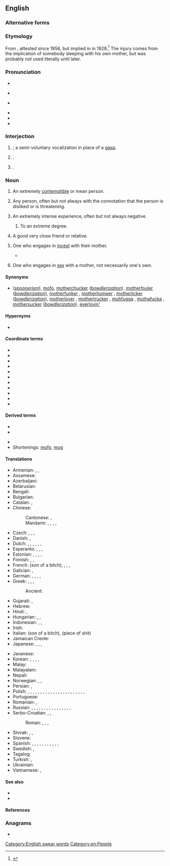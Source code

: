 {{also|mother-fucker|mother fucker}}
==English==

===Alternative forms===
{{alter|en
|mahfucka
|mahfucker
|mahfugga
|mothafucka
|mothafucker
|mothafugga
|mothafuggah
|mothafukka
|mothahfuckah
|mothahfucker
|mothahfuggah
|motherfucka
|motherfuckah
|mother-fucker
|mother fucker
|motherfugga
|motherfukka
|motherfukkah
|motherfukker
|mufucka
|muhfucka
|muhfuckah
|muhfucker
|muhfugga
|muhfuggah
|mofo
|mf}}

===Etymology===
From {{compound|en|mother|fucker}}, attested since 1956, but implied in {{l|en|mother}} in 1928.<ref name=EtymOnLine>{{EtymOnLine}}</ref> The injury comes from the implication of somebody sleeping with his own mother, but was probably not used literally until later.

===Pronunciation===
* {{enPR|mŭth'er-fŭk'er, mŭth'ŭ-fŭk'er}}
* {{a|RP}} {{IPA|en|/ˈmʌðəˌfʌkə/}}
* {{a|GA}} {{IPA|en|/ˈmʌðɚˌfʌkɚ/}}
* {{audio|en|en-us-motherfucker.ogg|Audio (US, California)}}
* {{audio|en|en-uk-motherfucker.ogg|Audio (UK)}}
* {{hyphenation|en|moth|er|fuck|er}}

===Interjection===
# {{lb|en|strongly|vulgar}} {{synonym of|en|[[gasp#Interjection|gasp]]}}; a semi-voluntary vocalization in place of a [[gasp#Noun|gasp]]. 
# {{lb|en|strongly|vulgar}} {{synonym of|en|[[ouch#Interjection|ouch]]}}. 
# {{lb|en|strongly|vulgar}} {{synonym of|en|[[wow#Interjection|wow]]}}. 

===Noun===
{{en-noun}}

# {{lb|en|strongly|vulgar|offensive}} An extremely [[contemptible]] or mean person.
#: {{ux|en|Up against the wall, '''motherfucker'''.}}
# {{lb|en|strongly|vulgar}} Any person, often but not always with the connotation that the person is disliked or is threatening.
#: {{ux|en|Check out this '''motherfucker'''.}}
# {{lb|en|markedly|vulgar}} An extremely intense experience, often but not always negative.
#: {{ux|en|War is a '''motherfucker'''.}}
## {{senseid|en|forming an adverbial intensifier}} {{lb|en|with {{m|en|as}} or {{m|en|like}}, forming a compound unit adverbial [[intensifier]]}} To an extreme degree. 
##: {{cot|en|as fuck|as hell|as shit}}
##: {{ux|en|I jammed my finger in the door yesterday. It hurt like a '''motherfucker'''.}}
##: {{ux|en|You mess with me, and I will come at you like a '''motherfucker'''.}}
##: {{ux|en|It's hot as a '''motherfucker''' out here.}}
##: {{ux|en|They goin hard as a '''motherfucker''' out here.}}
# {{lb|en|teasingly|friendly|jokingly|vulgar}} A good very close friend or relative.
#: {{ux|en|How’ve you been, you crazy '''motherfucker'''?}}
# {{lb|en|vulgar|literally}} One who engages in [[incest]] with their mother.
#* {{seeCites|en}}
# {{lb|en|vulgar|literally}} One who engages in [[sex]] with a mother, not necessarily one's own.

====Synonyms====
* {{l|en|futhermucker}} (''[[spoonerism]]''), [[mofo]], [[motherchucker]] (''[[bowdlerization]]''), [[motherfouler]] (''[[bowdlerization]]''), [[motherfunker]] {{qualifier|euphemistic}}, [[motherhumper]] {{qualifier|euphemistic}}, [[motherlicker]] (''[[bowdlerization]]''), [[motherlover]] {{qualifier|euphemistic}}, [[mothertrucker]] {{qualifier|euphemistic}}, [[muhfugga]] {{qualifier|African American Vernacular}}, [[muthafucka]] {{qualifier|African American Vernacular}}, [[mothersucker]] (''[[bowdlerization]]''), [[everlovin']] {{qualifier|euphemistic for motherfucking as an adjective in Marvel Comics}}

====Hypernyms====
* {{l|en|inbreeder}}

====Coordinate terms====
* {{l|en|aunt fucker}}
* {{l|en|brotherfucker}}
* {{l|en|cousinfucker}}
* {{l|en|daughterfucker}}
* {{l|en|fatherfucker}}
* {{l|en|nephew fucker}}
* {{l|en|niece fucker}}
* {{l|en|sibling fucker}}
* {{l|en|sisterfucker}}
* {{l|en|sonfucker}}
* {{l|en|unclefucker}}

====Derived terms====
{{der-top}}
* {{l|en|motherfuck}}
* {{l|en|motherfucking}}
{{der-mid}}
* {{l|en|muthafucka}}
* Shortenings: [[mofo]], [[mug]]
{{der-bottom}}

====Translations====
{{trans-top|generic term of abuse}}
* Armenian: {{t|hy|բոզի տղա}}, {{t|hy|բոզի տղեք|p}}, {{t|hy|գանդոն}}
* Assamese: {{t|as|মাকচুদাই}}
* Azerbaijani: {{t|az|gicdıllaq}}
* Belarusian: {{t|be|вы́радак}}
* Bengali: {{t|bn|মাদারচোদ}}
* Bulgarian: {{t+|bg|копеле}}
* Catalan: {{t|ca|fill de puta|m}}, {{t+|ca|malparit|m}}
* Chinese:
*: Cantonese: {{t|yue|屌你老母|tr=diu2 nei5 lou5 mou5-2|sc=Hani}}, {{t+|yue|冚家鏟|tr=ham6 gaa1 caan2|sc=Hani}}
*: Mandarin: {{t+|cmn|肏你媽|sc=Hani}}, {{t+|cmn|肏你妈|tr=cào nǐ mā|sc=Hani}}, {{t+|cmn|幹你娘|sc=Hani}}, {{t+|cmn|干你娘|tr=gàn nǐ niáng|sc=Hani}}, {{t+|cmn|混蛋|tr=húndàn|sc=Hani}}
* Czech: {{t+|cs|zkurvysyn|m}}, {{t+|cs|mamrd|m}}, {{t+|cs|svině|f}}, {{t+|cs|hajzl}}
* Danish: {{t|da|skiderik|c}}, {{t+|da|stodder|c}}
* Dutch: {{t|nl|moederneuker}} {{qualifier|never used except to be funny}}, {{t+|nl|kankerlijer}} {{qualifier|more common}}, {{t+|nl|hoerenzoon}}, {{t+|nl|hoerenjong}}, {{t+|nl|klerelijer}}, {{t+|nl|teringlijer}}, {{t|nl|tyfuslijer}}
* Esperanto: {{t|eo|amovendistinido}}, {{t|eo|amovendistinidino }}, {{t+|eo|bastardo}}, {{t|eo|bastardino}}
* Estonian: {{t|et|piider}}, {{t+|et|munn}}, {{t|et|türapea}}, {{t|et|värdjas}}, {{t|et|sitapea}}
* Finnish: {{t+|fi|kusipää}}, {{t+|fi|paskiainen}}, {{t+|fi|mulkku}}
* French: {{t+|fr|fils de pute}} (son of a bitch), {{t+|fr|enculé de ta mère}}, {{t+|fr|connard|m}}, {{t+|fr|connasse|f}}, {{t+|fr|brassière}}
* Galician: {{t|gl|fillo de puta|m}}, {{t|gl|filla de puta|f}}
* German: {{t+|de|Hurensohn}},  {{t+|de|Wichser}}, {{t+|de|Scheißkerl}},  {{t+|de|Drecksau}}, {{t|de|Nuttensohn}}
* Greek: {{t+|el|καριόλης}}, {{t|el|παλιογαμιόλης}}, {{t|el|παλιοπαπάρας}}, {{t+|el|μαλάκας}}
*: Ancient: {{t|grc|μητροκοίτης|m}}
* Gujarati: {{t|gu|માદરચોદ}} {{qualifier|strongly vulgar}}, {{t|gu|માચોદ}}
* Hebrew: {{t+|he|בן זונה|tr=ben zona}}
* Hindi: {{t|hi|मादरचोद}}, {{t|hi|कमीने}}
* Hungarian: {{t+|hu|anyaszomorító}}, {{t|hu|anyabaszó}}, {{t+|hu|köcsög}}
* Indonesian: {{t+|id|keparat}}, {{t+|id|bedebah}}, {{t+|id|cukimai}}
* Irish: {{t|ga|mac soith|m}}
* Italian: {{t+|it|figlio di puttana}} (son of a bitch), {{t|it|pezzo di merda}} (piece of shit)
* Jamaican Creole: {{t|jam|pussyhole}}
* Japanese: {{t+|ja|くそったれ|tr=kusottare}}, {{t|ja|糞野郎|tr=くそやろう, kusoyarō}}, {{t|ja|下衆野郎|tr=げすやろう, gesuyarō}}, {{t|ja|てめえ|tr=temē|sc=Jpan}}
{{trans-mid}}
* Javanese: {{t|jv|mbokné ancok}} {{qualifier|East Java}}
* Korean: {{t|ko|니기미 씹할놈}} {{qualifier|literally}}, {{t+|ko|개새끼}}, {{t+|ko|개자식}} {{qualifier|both mean son of a bitch}}, {{t|ko|씨발놈}}, {{t+|ko|씹새끼}}
* Malay: {{t+|ms|pukimak}}
* Malayalam: {{t|ml|തായോളി}}
* Nepali: {{t|ne|माचिक्ने|sc=Deva}}
* Norwegian: {{t|no|drittsekk|m}}, {{t+|no|rasshøl|n}}, {{t|no|jævel|m}}
* Persian: {{t|fa|مادر جنده|tr=mâdar jende|sc=fa-Arab}}, {{t|fa|مادر قحبه|tr=mâdar qahbe|sc=fa-Arab}}
* Polish: {{t+|pl|skurwysyn|m-pr}}, {{t+|pl|sukinsyn|m-pr}}, {{t+|pl|matkojebca|m-pr}} {{qualifier|literal calque}}, {{t+|pl|zasraniec|m}}, {{t+|pl|chuj|m}}, {{t+|pl|kutas|m}}, {{t+|pl|gnój|m}}, {{t+|pl|skurwiel|m}}, {{t+|pl|dupek|m}}, {{t+|pl|swinia|f}}{{t+|pl|pizda|f}}, {{t+|pl|fiut|m}}, {{t+|pl|szmata|f}}, {{t|pl|złamas|m}}, {{t+|pl|zjeb|m}}, {{t+|pl|gnida|f}}, {{t+|pl|pojeb|m}}, {{t+|pl|popierdoleniec|m}}, {{t+|pl|śmieć|m}}, {{t+|pl|ścierwo|m}}, {{t+|pl|pies|m}}, {{t+|pl|jebaniec|m}}, {{t+|pl|ciul|m}}, {{t|pl|wyskrobek|m}}, {{t+|pl|wypierdek|m}}
* Portuguese: {{qualifier|Brazil; son of a bitch}} {{t+|pt|filho da puta}}
* Romanian: {{t+|ro|nemernic}}, {{t+|ro|nenorocit}}
* Russian: {{t+|ru|заёба|m}}, {{t+|ru|су́ка|m|f}}, {{t+|ru|ублю́док}}, {{t+|ru|засра́нец|m}}, {{t+|ru|муда́к|m}}, {{t+|ru|гад|m}}, {{t+|ru|пидора́с|m}}, {{t+|ru|пи́дор|m}}, {{t+|ru|говню́к|m}}, {{t+|ru|па́дла|m|f}}, {{t+|ru|мудоёб|m}}, {{t+|ru|сво́лочь|f}}, {{t+|ru|су́ка|m|f}}, {{t+|ru|муди́ло|n}}, {{t+|ru|ебла́н|m}}, {{t+|ru|долбоёб|m}}, {{t+|ru|муди́ла|m|f}}
* Serbo-Croatian: {{t|sh|мамојебац}}, {{t|sh|бабојебац|sc=Cyrl}}, {{t|sh|зајебант|sc=Cyrl}}
*: Roman: {{t|sh|mamojebac}}, {{t|sh|babojebac}}, {{t+|sh|zajebant}},
* Slovak: {{t|sk|hajzel}}, {{t|sk|zmrd|m}}, {{t+|sk|sviňa}}
* Slovene: {{t|sl|pizdun}}
* Spanish: {{t+|es|hijo de puta|m}}, {{t|es|puta madre|f}}, {{t|es|mal parido}}, {{t+|es|huevón|m}}, {{t+|es|pendejo|m}}, {{t+|es|cojudo|m}}, {{t+|es|cojonudo|m}}, {{t|es|trolazo|m}}, {{t|es|rotocafé|m}} {{qualifier|Latin America}}, {{t+|es|hijo de la chingada|m}} {{qualifier|Mexico}}, {{t+|es|cerdo|m}} {{qualifier|Central America}}, {{t|es|hijo de perra|m}}
* Swedish: {{t|sv|mammaknullare}} {{qualifier|literally|rarely used}}, {{t+|sv|jävel|c}} {{qualifier|more common}}
* Tagalog: {{t|tl|putang ina mo}}
* Turkish: {{t+|tr|orospu çocuğu}}, {{t+|tr|piç}}
* Ukrainian: {{t|uk|ублю́док|m|sc=Cyrl}}
* Vietnamese: {{t|vi|địt con mẹ mày}}, {{t+|vi|đụ má mày}} {{qualifier|South Vietnam}}
{{trans-bottom}}

====See also====
* {{l|en|bastard}}
* {{l|en|inbred}}

====References====
<references/>

===Anagrams===
* {{anagrams|en|a=ceefhkmorrtu|fothermucker}}

[[Category:English swear words]]
[[Category:en:People]]
